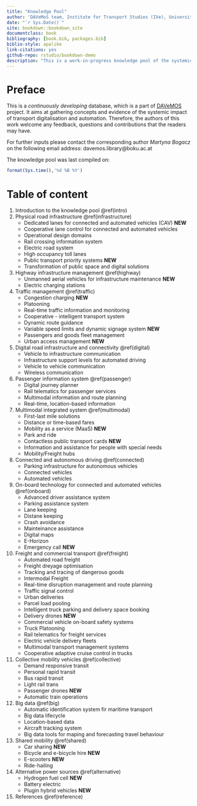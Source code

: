 ```yaml
---
title: "Knowledge Pool"
author: 'DAVeMoS team, Institute for Transport Studies (IVe), University of Natural Resources and Life Sciences in Vienna'
date: "`r Sys.Date()`"
site: bookdown::bookdown_site
documentclass: book
bibliography: [book.bib, packages.bib]
biblio-style: apalike
link-citations: yes
github-repo: rstudio/bookdown-demo
description: "This is a work-in-progress knowledge pool of the systemic impact of transport digitalisation and automation."
---
```


# Preface {-}

This is a *continuously developing* database, which is a part of [DAVeMOS](https://www.davemos.online/){target="_blank"} project. It aims at gathering concepts and evidence of the systemic impact of transport digitalisation and automation. Therefore, the authors of this work welcome any feedback, questions and contributions that the readers may have. <br/>

For further inputs please contact the corresponding author *Martyna Bogacz* on the following email address: davemos.library@boku.ac.at <br/>

The knowledge pool was last compiled on:

```r
format(Sys.time(),'%d %B %Y')
```

# Table of content {-}

1. Introduction to the knowledge pool \@ref(intro)
2. Physical road infrastructure \@ref(infrastructure)  
    - Dedicated lanes for connected and automated vehicles (CAV) **NEW**
    - Cooperative lane control for connected and automated vehicles
    - Operational design domains
    - Rail crossing information system
    - Electric road system
    - High occupancy toll lanes
    - Public transport priority systems **NEW**
    - Transformation of public space and digital solutions
3. Highway infrastructure management \@ref(highway)
    - Unmanned aerial vehicles for infrastructure maintenance **NEW**
    - Electric charging stations
4. Traffic management \@ref(traffic)
    - Congestion charging **NEW**
    - Platooning
    - Real-time traffic information and monitoring
    - Cooperative - intelligent transport system
    - Dynamic route guidance
    - Variable speed limits and dynamic signage system **NEW**
    - Passengers and goods fleet management
    - Urban access management **NEW**
5. Digital road infrastructure and connectivity \@ref(digital)
    - Vehicle to infrastructure communication
    - Infrastructure support levels for automated driving
    - Vehicle to vehicle communication
    - Wireless communication
6. Passenger information system \@ref(passenger)
    - Digital journey planner
    - Rail telematics for passenger services
    - Multimodal information and route planning
    - Real-time, location-based information
7. Multimodal integrated system \@ref(multimodal)
    - First-last mile solutions
    - Distance or time-based fares
    - Mobility as a service (MaaS) **NEW**
    - Park and ride
    - Contactless public transport cards **NEW**
    - Information and assistance for people with special needs
    - Mobility/Freight hubs
8. Connected and autonomous driving \@ref(connected)
    - Parking infrastructure for autonomous vehicles
    - Connected vehicles
    - Automated vehicles
9. On-board technology for connected and automated vehicles \@ref(onboard)
    - Advanced driver assistance system
    - Parking assistance system
    - Lane keeping
    - Distane keeping
    - Crash avoidance
    - Mainteinance assistance
    - Digital maps
    - E-Horizon
    - Emergency call **NEW**
10. Freight and commercial transport \@ref(freight)
    - Automated road freight
    - Freight dreyage optimisation
    - Tracking and tracing of dangerous goods
    - Intermodal Freight
    - Real-time disruption management and route planning
    - Traffic signal control
    - Urban deliveries
    - Parcel load pooling
    - Intelligent truck parking and delivery space booking
    - Delivery drones **NEW**
    - Commercial vehicle on-board safety systems
    - Truck Platooning
    - Rail telematics for freight services
    - Electric vehicle delivery fleets
    - Multimodal transport management systems
    - Cooperative adaptive cruise control in trucks
11. Collective mobility vehicles \@ref(collective)
    - Demand responsive transit
    - Personal rapid transit
    - Bus rapid transit
    - Light rail trans
    - Passenger drones **NEW**
    - Automatic train operations
12. Big data \@ref(big)
    - Automatic identification system fir maritime transport
    - Big data lifecycle
    - Location-based data
    - Aircraft tracking system
    - Big data tools for maping and forecasting travel behaviour
13. Shared mobility \@ref(shared)
    - Car sharing **NEW**
    - Bicycle and e-bicycle hire **NEW**
    - E-scooters **NEW**
    - Ride-hailing
14. Alternative power sources \@ref(alternative)
    - Hydrogen fuel cell **NEW**
    - Battery electric
    - Plugin hybrid vehicles **NEW**
15. References \@ref(reference)


